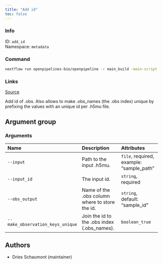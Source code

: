 ```yaml
---
title: "Add id"
toc: false
---
```


::: {.column-margin}

### Info

ID: `add_id`  
Namespace: `metadata`

### Command

```bash
nextflow run openpipelines-bio/openpipeline -r main_build -main-script target/nextflow/metadata/add_id/main.nf --help
```

### Links
[Source](https://github.com/openpipelines-bio/openpipeline/blob/main/src/metadata/add_id){.btn-action .btn-sm .btn-info .btn role="button"}

:::

Add id of .obs. Also allows to make .obs_names (the .obs index) unique 
by prefixing the values with an unique id per .h5mu file.


## Argument group

### Arguments

|Name                             |Description                                    |Attributes                               |
|:--------------------------------|:----------------------------------------------|:----------------------------------------|
|`--input`                        |Path to the input .h5mu.                       |`file`, required, example: "sample_path" |
|`--input_id`                     |The input id.                                  |`string`, required                       |
|`--obs_output`                   |Name of the .obs column where to store the id. |`string`, default: "sample_id"           |
|`--make_observation_keys_unique` |Join the id to the .obs index (.obs_names).    |`boolean_true`                           |

## Authors

  * Dries Schaumont (maintainer)
